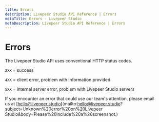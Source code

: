 ```yaml
---
title: Errors
description: Livepeer Studio API Reference | Errors
metaTitle: Errors - Livepeer Studio
metaDescription: Livepeer Studio API Reference | Errors
---
```


# Errors

The Livepeer Studio API uses conventional HTTP status codes.

`2XX` = success

`4XX` = client error, problem with information provided

`5XX` = internal server error, problem with Livepeer Studio servers

If you encounter an error that could use our team's attention, please email us
at
[hello@livepeer.studio](mailto:hello@livepeer.studio?subject=Unknown%20error%20on%20Livepeer
Studio&body=Please%20include%20a%20screenshot.)
